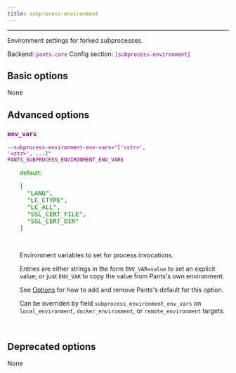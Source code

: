 ```yaml
---
title: subprocess-environment
---
```


---

Environment settings for forked subprocesses.

Backend: <span style="color: purple"><code>pants.core</code></span>
Config section: <span style="color: purple"><code>[subprocess-environment]</code></span>

## Basic options

None

## Advanced options

<div style="color: purple">

### `env_vars`

  <code>--subprocess-environment-env-vars=&quot;['&lt;str&gt;', '&lt;str&gt;', ...]&quot;</code><br>
  <code>PANTS_SUBPROCESS_ENVIRONMENT_ENV_VARS</code><br>
</div>
<div style="padding-left: 2em;">
<span style="color: green">default: <pre>[
  "LANG",
  "LC&lowbar;CTYPE",
  "LC&lowbar;ALL",
  "SSL&lowbar;CERT&lowbar;FILE",
  "SSL&lowbar;CERT&lowbar;DIR"
]</pre></span>

<br>

Environment variables to set for process invocations.

Entries are either strings in the form `ENV_VAR=value` to set an explicit value; or just `ENV_VAR` to copy the value from Pants's own environment.

See [Options](doc:options#addremove-semantics) for how to add and remove Pants's default for this option.

Can be overriden by field `subprocess_environment_env_vars` on `local_environment`, `docker_environment`, or `remote_environment` targets.

</div>
<br>

## Deprecated options

None
